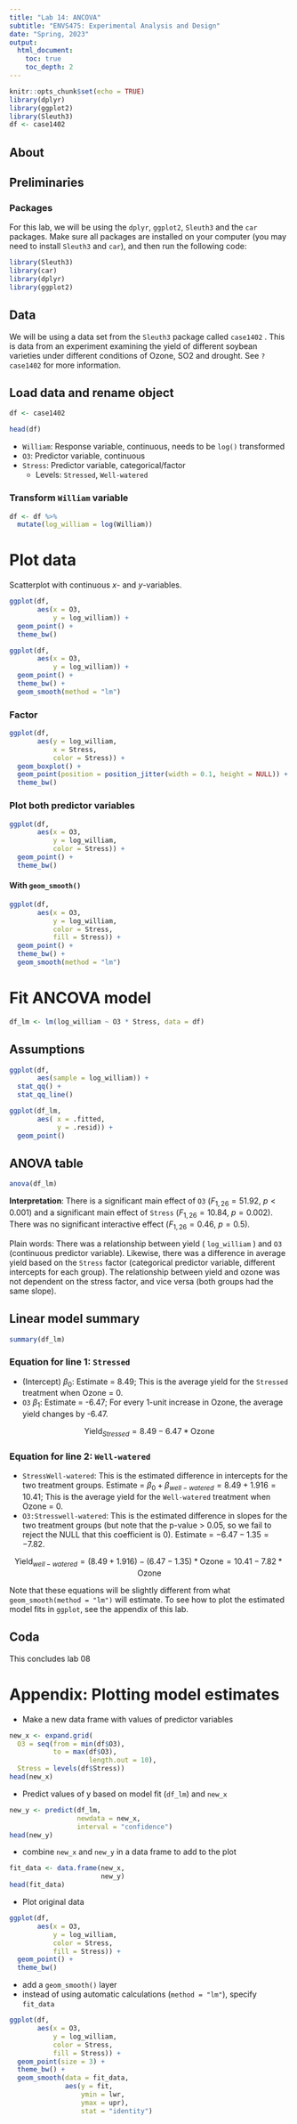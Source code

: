 ```yaml
---
title: "Lab 14: ANCOVA"
subtitle: "ENVS475: Experimental Analysis and Design"
date: "Spring, 2023"
output: 
  html_document:
    toc: true
    toc_depth: 2
---
```


```r
knitr::opts_chunk$set(echo = TRUE)
library(dplyr)
library(ggplot2)
library(Sleuth3)
df <- case1402
```

## About


## Preliminaries 

### Packages  

For this lab, we will be using the `dplyr`, `ggplot2`, `Sleuth3` and the `car` packages. Make sure all packages are installed on your computer (you may need to install `Sleuth3` and `car`), and then run the following code:

```r
library(Sleuth3)
library(car)
library(dplyr)
library(ggplot2)
```


## Data  

We will be using a data set from the `Sleuth3` package called `case1402` . This is data from an experiment examining the yield of different soybean varieties under different conditions of Ozone, SO2 and drought.  See `?case1402` for more information.  

## Load data and rename object

```r
df <- case1402
```

```r
head(df)
```
* `William`: Response variable, continuous, needs to be `log()` transformed  
* `O3`: Predictor variable, continuous  
* `Stress`: Predictor variable, categorical/factor  
  * Levels: `Stressed`, `Well-watered` 
  
### Transform `William` variable

```r
df <- df %>%
  mutate(log_william = log(William))
```

  
# Plot data  

Scatterplot with continuous *x*- and *y*-variables. 

```r
ggplot(df,
       aes(x = O3, 
           y = log_william)) +
  geom_point() +
  theme_bw()
```

```r
ggplot(df,
       aes(x = O3, 
           y = log_william)) +
  geom_point() +
  theme_bw() +
  geom_smooth(method = "lm")
```
### Factor  

```r
ggplot(df, 
       aes(y = log_william, 
           x = Stress,
           color = Stress)) +
  geom_boxplot() +
  geom_point(position = position_jitter(width = 0.1, height = NULL)) +
  theme_bw()
```


### Plot both predictor variables  

```r
ggplot(df,
       aes(x = O3, 
           y = log_william,
           color = Stress)) +
  geom_point() +
  theme_bw()
```
#### With `geom_smooth()`  

```r
ggplot(df,
       aes(x = O3, 
           y = log_william,
           color = Stress,
           fill = Stress)) +
  geom_point() +
  theme_bw() +
  geom_smooth(method = "lm")
```

# Fit ANCOVA model  

```r
df_lm <- lm(log_william ~ O3 * Stress, data = df)
```

## Assumptions  

```r
ggplot(df, 
       aes(sample = log_william)) +
  stat_qq() +
  stat_qq_line()
```

```r
ggplot(df_lm, 
       aes( x = .fitted, 
            y = .resid)) +
  geom_point()
```

## ANOVA table

```r
anova(df_lm)
```
**Interpretation**: There is a significant main effect of `O3` ($F_{1, 26} = 51.92$, $p < 0.001$) and a significant main effect of `Stress` ($F_{1, 26} = 10.84$, $p = 0.002$). There was no significant interactive effect ($F_{1, 26} = 0.46$, $p = 0.5$). 

Plain words: There was a relationship between yield ( `log_william` ) and `O3` (continuous predictor variable). Likewise, there was a difference in average yield based on the `Stress` factor (categorical predictor variable, different intercepts for each group). The relationship between yield and ozone was not dependent on the stress factor, and vice versa (both groups had the same slope).  

## Linear model summary  

```r
summary(df_lm)
```

### Equation for line 1: `Stressed`  

* (Intercept) $\beta_0$: Estimate = 8.49; This is the average yield for the `Stressed` treatment when Ozone = 0.  
* `O3` $\beta_1$: Estimate = -6.47; For every 1-unit increase in Ozone, the average yield changes by -6.47.  

$$ \text{Yield}_{Stressed} = 8.49 - 6.47 * \text{Ozone}$$

### Equation for line 2: `Well-watered`  

* `StressWell-watered`: This is the estimated difference in intercepts for the two treatment groups. Estimate = $\beta_0 + \beta_{well-watered} = 8.49 + 1.916 = 10.41$; This is the average yield for the `Well-watered` treatment when Ozone = 0.  
* `O3:Stresswell-watered`: This is the estimated difference in slopes for the two treatment groups (but note that the p-value > 0.05, so we fail to reject the NULL that this coefficient is 0). Estimate = $-6.47 - 1.35 = -7.82$.  

$$ \text{Yield}_{well-watered} = (8.49 + 1.916) - (6.47 - 1.35) * \text{Ozone} = 10.41 - 7.82 * \text{Ozone}$$

Note that these equations will be slightly different from what `geom_smooth(method = "lm")` will estimate. To see how to plot the estimated model fits in `ggplot`, see the appendix of this lab. 

## Coda

This concludes lab 08  

# Appendix: Plotting model estimates  

* Make a new data frame with values of predictor variables  

```r
new_x <- expand.grid(
  O3 = seq(from = min(df$O3),
           to = max(df$O3), 
                    length.out = 10),
  Stress = levels(df$Stress))
head(new_x)
```
* Predict values of y based on model fit (`df_lm`) and `new_x`  

```r
new_y <- predict(df_lm, 
                 newdata = new_x,
                 interval = "confidence")
head(new_y)
```
* combine `new_x` and `new_y` in a data frame to add to the plot  

```r
fit_data <- data.frame(new_x,
                       new_y)
head(fit_data)
```
* Plot original data  
```r
ggplot(df,
       aes(x = O3, 
           y = log_william,
           color = Stress,
           fill = Stress)) +
  geom_point() +
  theme_bw() 
```
* add a `geom_smooth()` layer  
* instead of using automatic calculations (`method = "lm"`), specify `fit_data`  

```r
ggplot(df,
       aes(x = O3, 
           y = log_william,
           color = Stress,
           fill = Stress)) +
  geom_point(size = 3) +
  theme_bw() +
  geom_smooth(data = fit_data,
              aes(y = fit, 
                  ymin = lwr, 
                  ymax = upr), 
                  stat = "identity")
```

